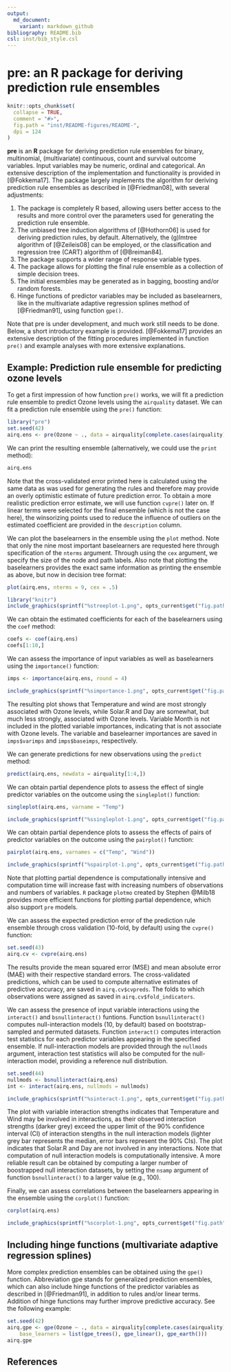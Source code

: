 ```yaml
---
output:
  md_document:
    variant: markdown_github
bibliography: README.bib
csl: inst/bib_style.csl
---
```


# pre: an R package for deriving prediction rule ensembles

```r
knitr::opts_chunk$set(
  collapse = TRUE,
  comment = "#>",
  fig.path = "inst/README-figures/README-",
  dpi = 124
)
```

**pre** is an **R** package for deriving prediction rule ensembles for binary, multinomial, (multivariate) continuous, count and survival outcome variables. Input variables may be numeric, ordinal and categorical. An extensive description of the implementation and functionality is provided in [@Fokkema17]. The package largely implements the algorithm for deriving prediction rule ensembles as described in [@Friedman08], with several adjustments: 

1) The package is completely R based, allowing users better access to the results and more control over the parameters used for generating the prediction rule ensemble.
2) The unbiased tree induction algorithms of [@Hothorn06] is used for deriving prediction rules, by default. Alternatively, the (g)lmtree algorithm of [@Zeileis08] can be employed, or the classification and regression tree (CART) algorithm of [@Breiman84].
3) The package supports a wider range of response variable types. 
4) The package allows for plotting the final rule ensemble as a collection of simple decision trees.
5) The initial ensembles may be generated as in bagging, boosting and/or random forests.
6) Hinge functions of predictor variables may be included as baselearners, like in the multivariate adaptive regression splines method of [@Friedman91], using function `gpe()`.

Note that pre is under development, and much work still needs to be done. Below, a short introductory example is provided. [@Fokkema17] provides an extensive description of the fitting procedures implemented in function `pre()` and example analyses with more extensive explanations. 


## Example: Prediction rule ensemble for predicting ozone levels

To get a first impression of how function `pre()` works, we will fit a prediction rule ensemble to predict Ozone levels using the `airquality` dataset. We can fit a prediction rule ensemble using the `pre()` function:

```r
library("pre")
set.seed(42)
airq.ens <- pre(Ozone ~ ., data = airquality[complete.cases(airquality), ])
```

We can print the resulting ensemble (alternatively, we could use the `print` method): 

```r
airq.ens
```
Note that the cross-validated error printed here is calculated using the same data as was used for generating the rules and therefore may provide an overly optimistic estimate of future prediction error. To obtain a more realistic prediction error estimate, we will use function ```cvpre()``` later on. If linear terms were selected for the final ensemble (which is not the case here), the winsorizing points used to reduce the influence of outliers on the estimated coefficient are provided in the `description` column.

We can plot the baselearners in the ensemble using the `plot` method. Note that only the nine most important baselearners are requested here through specification of the `nterms` argument. Through using the `cex` argument, we specify the size of the node and path labels. Also note that plotting the baselearners provides the exact same information as printing the ensemble as above, but now in decision tree format:

```r
plot(airq.ens, nterms = 9, cex = .5)
```

```r
library("knitr")
include_graphics(sprintf("%streeplot-1.png", opts_current$get("fig.path")))
```

We can obtain the estimated coefficients for each of the baselearners using the `coef` method:

```r
coefs <- coef(airq.ens)
coefs[1:10,]
```

We can assess the importance of input variables as well as baselearners using the `importance()` function:

```r
imps <- importance(airq.ens, round = 4)
```

```r
include_graphics(sprintf("%simportance-1.png", opts_current$get("fig.path")))
```

The resulting plot shows that Temperature and wind are most strongly associated with Ozone levels, while Solar.R and Day are somewhat, but much less strongly, associated with Ozone levels. Variable Month is not included in the plotted variable importances, indicating that is not associate with Ozone levels. The variable and baselearner importances are saved in `imps$varimps` and `imps$baseimps`, respectively. 

We can generate predictions for new observations using the `predict` method:

```r
predict(airq.ens, newdata = airquality[1:4,])
```

We can obtain partial dependence plots to assess the effect of single predictor variables on the outcome using the `singleplot()` function:

```r
singleplot(airq.ens, varname = "Temp")
```

```r
include_graphics(sprintf("%ssingleplot-1.png", opts_current$get("fig.path")))
```

We can obtain partial dependence plots to assess the effects of pairs of predictor variables on the outcome using the `pairplot()` function:

```r
pairplot(airq.ens, varnames = c("Temp", "Wind"))
```

```r
include_graphics(sprintf("%spairplot-1.png", opts_current$get("fig.path")))
```

Note that plotting partial dependence is computationally intensive and computation time will increase fast with increasing numbers of observations and numbers of variables. `R` package `plotmo` created by Stephen @Milb18 provides more efficient functions for plotting partial dependence, which also support `pre` models. 

We can assess the expected prediction error of the prediction rule ensemble through cross validation (10-fold, by default) using the `cvpre()` function:

```r
set.seed(43)
airq.cv <- cvpre(airq.ens)
```

The results provide the mean squared error (MSE) and mean absolute error (MAE) with their respective standard errors. The cross-validated predictions, which can be used to compute alternative estimates of predictive accuracy, are saved in `airq.cv$cvpreds`. The folds to which observations were assigned as saved in `airq.cv$fold_indicators`.

We can assess the presence of input variable interactions using the `interact()` and `bsnullinteract()` funtions. Function `bsnullinteract()` computes null-interaction models (10, by default) based on bootstrap-sampled and permuted datasets. Function `interact()` computes interaction test statistics for each predictor variables appearing in the specified ensemble. If null-interaction models are provided through the `nullmods` argument, interaction test statistics will also be computed for the null-interaction model, providing a reference null distribution.

```r
set.seed(44)
nullmods <- bsnullinteract(airq.ens)
int <- interact(airq.ens, nullmods = nullmods)
```

```r
include_graphics(sprintf("%sinteract-1.png", opts_current$get("fig.path")))
```

The plot with variable interaction strengths indicates that Temperature and Wind may be involved in interactions, as their observed interaction strengths (darker grey) exceed the upper limit of the 90% confidence interval (CI) of interaction stengths in the null interaction models (lighter grey bar represents the median, error bars represent the 90% CIs). The plot indicates that Solar.R and Day are not involved in any interactions. Note that computation of null interaction models is computationally intensive. A more reliable result can be obtained by computing a larger number of boostrapped null interaction datasets, by setting the `nsamp` argument of function `bsnullinteract()` to a larger value (e.g., 100).

Finally, we can assess correlations between the baselearners appearing in the ensemble using the `corplot()` function:

```r
corplot(airq.ens)
```

```r
include_graphics(sprintf("%scorplot-1.png", opts_current$get("fig.path")))
```


## Including hinge functions (multivariate adaptive regression splines)

More complex prediction ensembles can be obtained using the `gpe()` function. Abbreviation gpe stands for generalized prediction ensembles, which can also include hinge functions of the predictor variables as described in [@Friedman91], in addition to rules and/or linear terms. Addition of hinge functions may further improve predictive accuracy. See the following example:

```r
set.seed(42)
airq.gpe <- gpe(Ozone ~ ., data = airquality[complete.cases(airquality),], 
    base_learners = list(gpe_trees(), gpe_linear(), gpe_earth()))
airq.gpe
```



## References